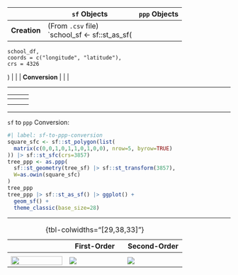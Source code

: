 | | `sf` Objects | `ppp` Objects |
| - | - | - |
| **Creation** | (From `.csv` file)<br>`school_sf <- sf::st_as_sf(
    school_df,
    coords = c("longitude", "latitude"), 
    crs = 4326
  ) | |
| **Conversion** | | |

---


```{=html}
<table>
<thead>
<tr>
  <th></th>
  <th><span data-qmd="`sf` Objects"></span></th>
  <th><span data-qmd="`ppp` Objects"></span></th>
</tr>
</thead>
<tbody>
<tr>
  <td><span data-qmd="**Creation**"></span></td>
  <td><div data-qmd="``` {.r}
my_sf <- sf::st_as_sf(
  df_with_coords,
  coords = c('lon', 'lat'), 
  crs = 4326
)
```"></div></td>
  <td><div data-qmd="``` {.r}
my_ppp <- spatstat.rand::rpoispp(
  lambda=100,
  win=spatstat.geom::square(1)
)
```"></div></td>
</tr>
<tr>
  <td><span data-qmd="**Conversion**"></span></td>
  <td></td>
  <td></td>
</tr>
</tbody>
</table>
```

---

`sf` to `ppp` Conversion:

```r
#| label: sf-to-ppp-conversion
square_sfc <- sf::st_polygon(list(
  matrix(c(0,0,1,0,1,1,0,1,0,0), nrow=5, byrow=TRUE)
)) |> sf::st_sfc(crs=3857)
tree_ppp <- as.ppp(
  sf::st_geometry(tree_sf) |> sf::st_transform(3857),
  W=as.owin(square_sfc)
)
tree_ppp
tree_ppp |> sf::st_as_sf() |> ggplot() +
  geom_sf() +
  theme_classic(base_size=28)
```

---

| | First-Order | Second-Order |
|-|-|-|
| |  |  |
| ![](images/pines.png){fig-align="center" width="100%"} | ![](images/intensity_plot.png) | ![](images/lest.png) |

: {tbl-colwidths="[29,38,33]"}